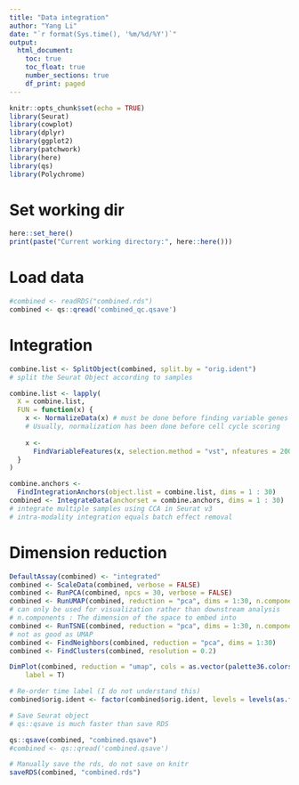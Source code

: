 ```yaml
---
title: "Data integration"
author: "Yang Li"
date: "`r format(Sys.time(), '%m/%d/%Y')`"
output: 
  html_document:
    toc: true
    toc_float: true
    number_sections: true
    df_print: paged
---
```


```r

knitr::opts_chunk$set(echo = TRUE)
library(Seurat)
library(cowplot)
library(dplyr)
library(ggplot2)
library(patchwork)
library(here)
library(qs)
library(Polychrome)

```


# Set working dir

```r

here::set_here()
print(paste("Current working directory:", here::here()))

```

# Load data

```r

#combined <- readRDS("combined.rds")
combined <- qs::qread('combined_qc.qsave')

```

# Integration

```r

combine.list <- SplitObject(combined, split.by = "orig.ident")
# split the Seurat Object according to samples

combine.list <- lapply(
  X = combine.list,
  FUN = function(x) {
    x <- NormalizeData(x) # must be done before finding variable genes
    # Usually, normalization has been done before cell cycle scoring
    
    x <-
      FindVariableFeatures(x, selection.method = "vst", nfeatures = 2000)
  }
)

combine.anchors <-
  FindIntegrationAnchors(object.list = combine.list, dims = 1 : 30)
combined <- IntegrateData(anchorset = combine.anchors, dims = 1 : 30)
# integrate multiple samples using CCA in Seurat v3
# intra-modality integration equals batch effect removal

```


# Dimension reduction

```r

DefaultAssay(combined) <- "integrated"
combined <- ScaleData(combined, verbose = FALSE)
combined <- RunPCA(combined, npcs = 30, verbose = FALSE)
combined <- RunUMAP(combined, reduction = "pca", dims = 1:30, n.components = 3L)
# can only be used for visualization rather than downstream analysis
# n.components : The dimension of the space to embed into
combined <- RunTSNE(combined, reduction = "pca", dims = 1:30, n.components = 3L)
# not as good as UMAP
combined <- FindNeighbors(combined, reduction = "pca", dims = 1:30)
combined <- FindClusters(combined, resolution = 0.2)


```



```r

DimPlot(combined, reduction = "umap", cols = as.vector(palette36.colors(36)[-2]), 
    label = T)

```


```r

# Re-order time label (I do not understand this)
combined$orig.ident <- factor(combined$orig.ident, levels = levels(as.factor(combined$orig.ident))[c(1,4,6,2,3,5,7,10,12,8,9,11)])
```

```r

# Save Seurat object
# qs::qsave is much faster than save RDS

qs::qsave(combined, "combined.qsave") 
#combined <- qs::qread('combined.qsave')

```

```r

# Manually save the rds, do not save on knitr
saveRDS(combined, "combined.rds")

```

